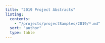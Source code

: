 ```yaml
---
title: "2019 Project Abstracts"
listing:
  contents: 
    - "/projects/projectSamples/2019/*.md"
  sort: "author"
  type: table
---
```


